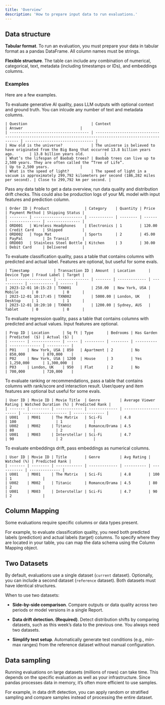 ```yaml
---
title: 'Overview'
description: 'How to prepare input data to run evaluations.'
---
```


## Data structure

**Tabular format**. To run an evaluation, you must prepare your data in tabular format as a pandas DataFrame. All column names must be strings.

**Flexible structure**. The table can include any combination of numerical, categorical, text, metadata (including timestamps or IDs), and embeddings columns.

### Examples
Here are a few examples.

<Tabs>
  <Tab title="LLM logs">
    To evaluate generative AI quality, pass LLM outputs with optional context and ground truth. You can inlcude any number of text and metadata columns.

    | Question                             | Context                                                                                                   | Answer                          |
    | ------------------------------------ | --------------------------------------------------------------------------------------------------------- | ------------------------------- |
    | How old is the universe?             | The universe is believed to have originated from the Big Bang that occurred 13.8 billion years ago.       | 13.8 billion years old.         |
    | What’s the lifespan of Baobab trees? | Baobab trees can live up to 2,500 years. They are often called the “Tree of Life”.                        | Up to 2,500 years.              |
    | What is the speed of light?          | The speed of light in a vacuum is approximately 299,792 kilometers per second (186,282 miles per second). | Close to 299,792 km per second. |
  </Tab>

  <Tab title="Data table">
    Pass any data table to get a data overview, run data quality and distribution drift checks. This could also be production logs of your ML model with input features and prediction column.

    | Order ID | Product                | Category    | Quantity | Price  | Payment Method | Shipping Status |
    | -------- | ---------------------- | ----------- | -------- | ------ | -------------- | --------------- |
    | ORD001   | Wireless Headphones    | Electronics | 1        | 120.00 | Credit Card    | Shipped         |
    | ORD002   | Yoga Mat               | Sports      | 2        | 45.00  | PayPal         | In Transit      |
    | ORD003   | Stainless Steel Bottle | Kitchen     | 3        | 30.00  | Debit Card     | Delivered       |
  </Tab>

  <Tab title="Classification">
    To evaluate classification quality, pass a table that contains columns with predicted and actual label. Features are optional, but useful for some evals.

    | Timestamp           | Transaction ID | Amount  | Location      | Device Type | Fraud Label | Target |
    | ------------------- | -------------- | ------- | ------------- | ----------- | ----------- | ------ |
    | 2023-12-01 10:15:23 | TXN001         | 250.00  | New York, USA | Mobile      | 0           | 0      |
    | 2023-12-01 10:17:45 | TXN002         | 5000.00 | London, UK    | Desktop     | 1           | 1      |
    | 2023-12-01 10:20:10 | TXN003         | 1200.00 | Sydney, AUS   | Tablet      | 0           | 0      |
  </Tab>

  <Tab title="Regression">
    To evaluate regression quality, pass a table that contains columns with predicted and actual values. Input features are optional.

    | Prop ID | Location      | Sq ft | Type      | Bedrooms | Has Garden | Predicted  ($) | Actual ($) |
    | ------- | ------------- | ----- | --------- | -------- | ---------- | -------------- | ---------- |
    | P01     | New York, USA | 850   | Apartment | 2        | No         | 850,000        | 870,000    |
    | P02     | New York, USA | 1200  | House     | 3        | Yes        | 1,250,000      | 1,300,000  |
    | P03     | London, UK    | 950   | Flat      | 2        | No         | 700,000        | 720,000    |
  </Tab>

  <Tab title="Ranking">
    To evaluate ranking or recommendations, pass a table that contains columns with rank/score and interaction result. User/query and item features are optional but useful for some evals.

    | User ID | Movie ID | Movie Title  | Genre         | Average Viewer Rating | Watched Duration (%) | Predicted Rank |
    | ------- | -------- | ------------ | ------------- | --------------------- | -------------------- | -------------- |
    | U001    | M001     | The Matrix   | Sci-Fi        | 4.8                   | 100                  | 1              |
    | U002    | M002     | Titanic      | Romance/Drama | 4.5                   | 80                   | 2              |
    | U001    | M003     | Interstellar | Sci-Fi        | 4.7                   | 90                   | 2              |
  </Tab>

  <Tab title="Embeddings">
    To evaluate embeddings drift, pass embeddings as numerical columns.

    | User ID | Movie ID | Title        | Genre         | Avg Rating | Watched (%) | Predicted Rank |
    | ------- | -------- | ------------ | ------------- | ---------- | ----------- | -------------- |
    | U001    | M001     | The Matrix   | Sci-Fi        | 4.8        | 100         | 1              |
    | U002    | M002     | Titanic      | Romance/Drama | 4.5        | 80          | 2              |
    | U001    | M003     | Interstellar | Sci-Fi        | 4.7        | 90          | 2              |
  </Tab>
</Tabs>

## Column Mapping

Some evaluations require specific columns or data types present.

For example, to evaluate classification quality, you need both predicted labels (prediction) and actual labels (target) columns. To specify where they are located in your table, you can map the data schema using the Column Mapping object.

## Two Datasets

By default, evaluations use a single dataset (`current` dataset). Optionally, you can include a second dataset (`reference` dataset). Both datasets must have identical structures.

When to use two datasets:

* **Side-by-side comparison**. Compare outputs or data quality across two periods or model versions in a single Report.

* **Data drift detection. (Required)**. Detect distribution shifts by comparing datasets, such as this week’s data to the previous one. You always need two datasets.

* **Simplify test setup**. Automatically generate test conditions (e.g., min-max ranges) from the reference dataset without manual configuration.

## Data sampling

Running evaluations on large datasets (millions of rows) can take time. This depends on the specific evaluation as well as your infrastructure. Since pandas processes data in memory, it’s often more efficient to use samples.

For example, in data drift detection, you can apply random or stratified sampling and compare samples instead of processing the entire dataset.